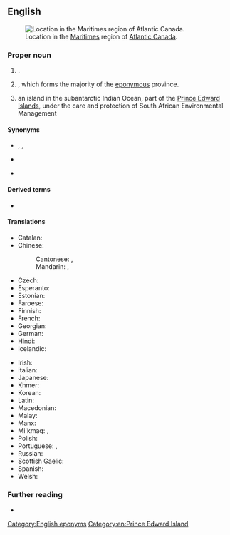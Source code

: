==English==
[[File:Prince Edward Island location in the Maritimes.svg|thumb|Location in the [[Maritimes]] region of [[Atlantic Canada]].]]

===Proper noun===
{{en-proper noun|head=[[prince|Prince]] [[Edward]] [[island|Island]]}}

# {{place|en|province|in eastern|c/Canada|capital=Charlottetown}}.
# {{place|en|island|in eastern|c/Canada}}, which forms the majority of the [[eponymous]] province.
# an island in the subantarctic Indian Ocean, part of the [https://en.wikipedia.org/wiki/Prince_Edward_Islands Prince Edward Islands], under the care and protection of South African Environmental Management

====Synonyms====
* {{l|en|PEI}}, {{l|en|P.E.I.}}, {{l|en|P. E. I.}}
* {{sense|postal abbreviation}} {{l|en|PE}}
* {{qualifier|obsolete}} {{sense|island}} {{l|en|Île Saint Jean}}

====Derived terms====
* {{l|en|Prince Edward Islander}}

====Translations====
{{trans-top|Province in eastern Canada}}
* Catalan: {{t|ca|Illa del Príncep Eduard|f}}
* Chinese:
*: Cantonese: {{t|yue|愛德華王子島|sc=Hani}}, {{t|yue|爱德华王子岛|tr=oi3 dak1 waa4 wong4 zi2 dou2|sc=Hani}}
*: Mandarin: {{t+|cmn|愛德華王子島|sc=Hani}}, {{t+|cmn|爱德华王子岛|tr=Àidéhuá Wángzǐ Dǎo|sc=Hani}}
* Czech: {{t|cs|Ostrov prince Edwarda|m}}
* Esperanto: {{t|eo|Insulo de Princo Eduardo}}
* Estonian: {{t|et|Prints Edwardi saar}}
* Faroese: {{t|fo|Prince Edwardsoy}}
* Finnish: {{t+|fi|Prinssi Edwardin saari}}
* French: {{t+|fr|Île-du-Prince-Édouard|f}}
* Georgian: {{t|ka|პრინს-ედუარდის კუნძული}}
* German: {{t|de|Prinz-Eduard-Insel|f}}
* Hindi: {{t|hi|प्रिन्स एड्वर्ड आइलैण्ड|m}}
* Icelandic: {{t|is|Eyja Játvarðs prins|f}}
{{trans-mid}}
* Irish: {{t|ga|Oileán Phrionsa Éadbhard|m}}
* Italian: {{t|it|Isola del Principe Edoardo|f}}
* Japanese: {{t|ja|プリンスエドワードアイランド|tr=Purinsu-Edowādo-Airando|sc=Jpan}}
* Khmer: {{t|km|កោះព្រីនអេដវឺដ}}
* Korean: {{t|ko|^프린스-^에드워드-^아일랜드}}
* Latin: {{t|la|Insula principis Eduardi|f}}
* Macedonian: {{t|mk|Остров на Принц Едвард|m}}
* Malay: {{t|ms|Pulau Prince Edward}}
* Manx: {{t|gv|Ellan y Phrinse Edard}}
* Mi'kmaq: {{t|mic|Abegweit }}, {{t|mic|Epekwitk }}
* Polish: {{t+|pl|Wyspa Księcia Edwarda|f}}
* Portuguese: {{t|pt|Ilha Prince Edward|f}}, {{t|pt|Ilha do Príncipe Eduardo|f}}
* Russian: {{t|ru|о́стров При́нца Эдуа́рда|m}}
* Scottish Gaelic: {{t|gd|Eilean a' Phrionnsa |m}}
* Spanish: {{t|es|Isla Príncipe Eduardo|f}}
* Welsh: {{t|cy|Ynys Tywysog Edward|f}}
{{trans-bottom}}

===Further reading===
* {{pedia}}

[[Category:English eponyms]]
[[Category:en:Prince Edward Island]]